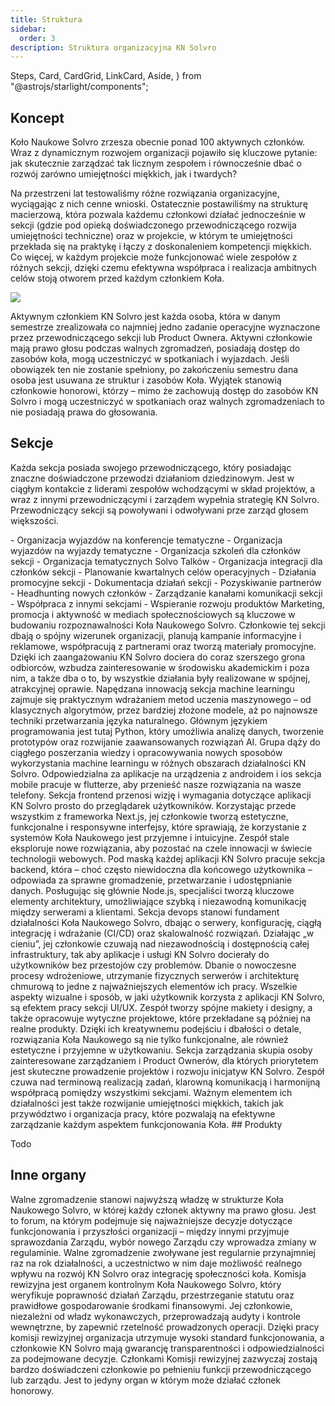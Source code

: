 ```yaml
---
title: Struktura
sidebar:
  order: 3
description: Struktura organizacyjna KN Solvro
---
```


  Steps,
  Card,
  CardGrid,
  LinkCard,
  Aside,
} from "@astrojs/starlight/components";

## Koncept

Koło Naukowe Solvro zrzesza obecnie ponad 100 aktywnych członków. Wraz z dynamicznym rozwojem organizacji pojawiło się kluczowe pytanie: jak skutecznie zarządzać tak licznym zespołem i równocześnie dbać o rozwój zarówno umiejętności miękkich, jak i twardych?

Na przestrzeni lat testowaliśmy różne rozwiązania organizacyjne, wyciągając z nich cenne wnioski. Ostatecznie postawiliśmy na strukturę macierzową, która pozwala każdemu członkowi działać jednocześnie w sekcji (gdzie pod opieką doświadczonego przewodniczącego rozwija umiejętności techniczne) oraz w projekcie, w którym te umiejętności przekłada się na praktykę i łączy z doskonaleniem kompetencji miękkich. Co więcej, w każdym projekcie może funkcjonować wiele zespołów z różnych sekcji, dzięki czemu efektywna współpraca i realizacja ambitnych celów stoją otworem przed każdym członkiem Koła.

![](../../../assets/solvro/organizational-structure.png)

<Card title="Aktywny członek" icon="openCollective">
  Aktywnym członkiem KN Solvro jest każda osoba, która w danym semestrze
  zrealizowała co najmniej jedno zadanie operacyjne wyznaczone przez
  przewodniczącego sekcji lub Product Ownera. Aktywni członkowie mają prawo
  głosu podczas walnych zgromadzeń, posiadają dostęp do zasobów koła, mogą
  uczestniczyć w spotkaniach i wyjazdach. Jeśli obowiązek ten nie zostanie
  spełniony, po zakończeniu semestru dana osoba jest usuwana ze struktur i
  zasobów Koła. Wyjątek stanowią członkowie honorowi, którzy – mimo że zachowują
  dostęp do zasobów KN Solvro i mogą uczestniczyć w spotkaniach oraz walnych
  zgromadzeniach to nie posiadają prawa do głosowania.
</Card>

## Sekcje

Każda sekcja posiada swojego przewodniczącego, który posiadając znaczne doświadczone przewodzi działaniom dziedzinowym. Jest w ciągłym kontakcie z liderami zespołów wchodzącymi w skład projektów, a wraz z innymi przewodniczącymi i zarządem wypełnia strategię KN Solvro. Przewodniczący sekcji są powoływani i odwoływani prze zarząd głosem większości.

<Card title="Obowiązki i uprawnienia sekcji" icon="starlight">
- Organizacja wyjazdów na konferencje tematyczne
- Organizacja wyjazdów na wyjazdy tematyczne
- Organizacja szkoleń dla członków sekcji
- Organizacja tematycznych Solvo Talków
- Organizacja integracji dla członków sekcji
- Planowanie kwartalnych celów operacyjnych
- Działania promocyjne sekcji
- Dokumentacja działań sekcji
- Pozyskiwanie partnerów
- Headhunting nowych członków
- Zarządzanie kanałami komunikacji sekcji
- Współpraca z innymi sekcjami
- Wspieranie rozwoju produktów

</Card>

<Card title="Sekcja promocji">
  Marketing, promocja i aktywność w mediach społecznościowych są kluczowe w
  budowaniu rozpoznawalności Koła Naukowego Solvro. Członkowie tej sekcji dbają
  o spójny wizerunek organizacji, planują kampanie informacyjne i reklamowe,
  współpracują z partnerami oraz tworzą materiały promocyjne. Dzięki ich
  zaangażowaniu KN Solvro dociera do coraz szerszego grona odbiorców, wzbudza
  zainteresowanie w środowisku akademickim i poza nim, a także dba o to, by
  wszystkie działania były realizowane w spójnej, atrakcyjnej oprawie.
</Card>

<Card title="Sekcja machine learningu">
  Napędzana innowacją sekcja machine learningu zajmuje się praktycznym
  wdrażaniem metod uczenia maszynowego – od klasycznych algorytmów, przez
  bardziej złożone modele, aż po najnowsze techniki przetwarzania języka
  naturalnego. Głównym językiem programowania jest tutaj Python, który umożliwia
  analizę danych, tworzenie prototypów oraz rozwijanie zaawansowanych rozwiązań
  AI. Grupa dąży do ciągłego poszerzania wiedzy i opracowywania nowych sposobów
  wykorzystania machine learningu w różnych obszarach działalności KN Solvro.
</Card>

<Card title="Sekcja mobile">
  Odpowiedzialna za aplikacje na urządzenia z androidem i ios sekcja mobile
  pracuje w flutterze, aby przenieść nasze rozwiązania na wasze telefony.
</Card>

<Card title="Sekcja frontend">
  Sekcja frontend przenosi wizję i wymagania dotyczące aplikacji KN Solvro
  prosto do przeglądarek użytkowników. Korzystając przede wszystkim z frameworka
  Next.js, jej członkowie tworzą estetyczne, funkcjonalne i responsywne
  interfejsy, które sprawiają, że korzystanie z systemów Koła Naukowego jest
  przyjemne i intuicyjne. Zespół stale eksploruje nowe rozwiązania, aby pozostać
  na czele innowacji w świecie technologii webowych.
</Card>

<Card title="Sekcja backend">
  Pod maską każdej aplikacji KN Solvro pracuje sekcja backend, która – choć
  często niewidoczna dla końcowego użytkownika – odpowiada za sprawne
  gromadzenie, przetwarzanie i udostępnianie danych. Posługując się głównie
  Node.js, specjaliści tworzą kluczowe elementy architektury, umożliwiające
  szybką i niezawodną komunikację między serwerami a klientami.
</Card>

<Card title="Sekcja devops">
  Sekcja devops stanowi fundament działalności Koła Naukowego Solvro, dbając o
  serwery, konfigurację, ciągłą integrację i wdrażanie (CI/CD) oraz skalowalność
  rozwiązań. Działając „w cieniu”, jej członkowie czuwają nad niezawodnością i
  dostępnością całej infrastruktury, tak aby aplikacje i usługi KN Solvro
  docierały do użytkowników bez przestojów czy problemów. Dbanie o nowoczesne
  procesy wdrożeniowe, utrzymanie fizycznych serwerów i architekturę chmurową to
  jedne z najważniejszych elementów ich pracy.
</Card>

<Card title="Sekcja UI/UX">
  Wszelkie aspekty wizualne i sposób, w jaki użytkownik korzysta z aplikacji KN
  Solvro, są efektem pracy sekcji UI/UX. Zespół tworzy spójne makiety i designy,
  a także opracowuje wytyczne projektowe, które przekładane są później na realne
  produkty. Dzięki ich kreatywnemu podejściu i dbałości o detale, rozwiązania
  Koła Naukowego są nie tylko funkcjonalne, ale również estetyczne i przyjemne w
  użytkowaniu.
</Card>

<Card title="Sekcja zarządzania">
  Sekcja zarządzania skupia osoby zainteresowane zarządzaniem i Product Ownerów,
  dla których priorytetem jest skuteczne prowadzenie projektów i rozwoju
  inicjatyw KN Solvro. Zespół czuwa nad terminową realizacją zadań, klarowną
  komunikacją i harmonijną współpracą pomiędzy wszystkimi sekcjami. Ważnym
  elementem ich działalności jest także rozwijanie umiejętności miękkich, takich
  jak przywództwo i organizacja pracy, które pozwalają na efektywne zarządzanie
  każdym aspektem funkcjonowania Koła.
</Card>
## Produkty

Todo

## Inne organy

<LinkCard
  title="Zarząd"
  href="/solvro/vii_board"
  description="Zarząd to główny organ decyzyjny Koła Naukowego Solvro, odpowiedzialny za strategiczne planowanie i nadzór nad wszystkimi działaniami organizacji. W jego skład wchodzą 3 osoby, gdzie na czele z Prezesem Zarządu tworzę Executive Board. Zarząd dba o koordynowanie prac przewodniczących sekcji i produktów, ustala główne kierunki rozwoju KN Solvro oraz podejmuje decyzje dotyczące budżetu i współpracy z partnerami. Poprzez ścisłą współpracę z innymi sekcjami i organami koła, Zarząd zapewnia spójność działań i dba o długofalowy rozwój organizacji."
/>
<LinkCard
  title="Opiekun"
  href="https://wit.pwr.edu.pl/wydzial/struktura-organizacyjna/pracownicy/piotr-syga"
  description="Dr. inż. Piotr Syga będący pracownikiem uczelni, pełni rolę mentora dla Koła Naukowego Solvro. Wspiera studentów swoją wiedzą i doświadczeniem, kierując ich na właściwe ścieżki rozwoju, a także pomaga im w nawiązywaniu kontaktów naukowych i biznesowych. Pełniąc funkcję łącznika z władzami uczelni, opiekun czuwa nad utrzymaniem wysokiej jakości działania oraz dba o zachowanie standardów naukowych i etycznych."
/>
<LinkCard
  title="Członkowie honorowi"
  href="https://solvro.pwr.edu.pl/team/"
  description="Członkowie honorowi to wyróżnione osoby, które poprzez swój wkład w działalność KN Solvro zasłużyły na specjalne uznanie. Status otrzymuje się na koniec swojej działalności w KN Solvro pod warunkiem aktywnej wieloletniej działalności. Tytuł uprawnia do dostępu do zasobów koła po zakończeniu aktywnej działalności. Nadanie statusu członka honorowego jest wyrazem wdzięczności i uznania dla kluczowych postaci, które wspierały Koło Naukowe i wniosły istotny wkład w jego historię."
/>
<Card title="Walne zgromadzenie">
  Walne zgromadzenie stanowi najwyższą władzę w strukturze Koła Naukowego
  Solvro, w której każdy członek aktywny ma prawo głosu. Jest to forum, na
  którym podejmuje się najważniejsze decyzje dotyczące funkcjonowania i
  przyszłości organizacji – między innymi przyjmuje sprawozdania Zarządu, wybór
  nowego Zarządu czy wprowadza zmiany w regulaminie. Walne zgromadzenie
  zwoływane jest regularnie przynajmniej raz na rok działalności, a uczestnictwo
  w nim daje możliwość realnego wpływu na rozwój KN Solvro oraz integrację
  społeczności koła.
</Card>
<Card title="Komisja rewizyjna">
  Komisja rewizyjna jest organem kontrolnym Koła Naukowego Solvro, który
  weryfikuje poprawność działań Zarządu, przestrzeganie statutu oraz prawidłowe
  gospodarowanie środkami finansowymi. Jej członkowie, niezależni od władz
  wykonawczych, przeprowadzają audyty i kontrole wewnętrzne, by zapewnić
  rzetelność prowadzonych operacji. Dzięki pracy komisji rewizyjnej organizacja
  utrzymuje wysoki standard funkcjonowania, a członkowie KN Solvro mają
  gwarancję transparentności i odpowiedzialności za podejmowane decyzje.
  Członkami Komisji rewizyjnej zazwyczaj zostają bardzo doświadczeni członkowie
  po pełnieniu funkcji przewodniczącego lub zarządu. Jest to jedyny organ w
  którym może działać członek honorowy.
</Card>
